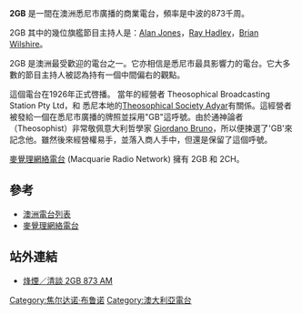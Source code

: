 '''2GB''' 是一間在澳洲悉尼市廣播的商業電台，頻率是中波的873千周。

2GB 其中的幾位旗艦節目主持人是：[[Alan_Jones_(radio)|Alan Jones]]，[[Ray_Hadley|Ray Hadley]]，[[Brian_Wilshire|Brian Wilshire]]。

2GB 是澳洲最受歡迎的電台之一。它亦相信是悉尼市最具影響力的電台。它大多數的節目主持人被認為持有一個中間偏右的觀點。

這個電台在1926年正式啓播。 當年的經營者 Theosophical Broadcasting Station Pty Ltd，和
悉尼本地的[[Theosophical_Society_Adyar|Theosophical Society Adyar]]有關係。這經營者被發給一個在悉尼市廣播的牌照並採用"GB"這呼號。由於通神論者（Theosophist）非常敬佩意大利哲學家 [[Giordano_Bruno|Giordano Bruno]]，所以便揀選了'GB'來記念他。雖然後來經營權易手，並落入商人手中，但還是保留了這個呼號。

[[麥覺理網絡電台|麥覺理網絡電台]] (Macquarie Radio Network) 擁有 2GB 和 2CH。

== 參考 ==
*[[澳洲電台列表|澳洲電台列表]]
*[[麥覺理網絡電台|麥覺理網絡電台]]

== 站外連結 ==
*[http://www.2gb.com 烽煙／清談 2GB 873 AM]{{Wayback|url=http://www.2gb.com/ |date=20210123090549 }}

[[Category:焦尔达诺·布鲁诺|Category:焦尔达诺·布鲁诺]]
[[Category:澳大利亞電台|Category:澳大利亞電台]]
